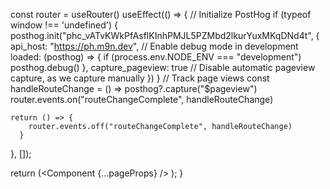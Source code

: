 
  const router = useRouter()
  useEffect(() => {
    // Initialize PostHog
    if (typeof window !== 'undefined') {
      posthog.init("phc_vATvKWkPfAsflKInhPMJL5PZMbd2lkurYuxMKqDNd4t", {
        api_host: "https://ph.m9n.dev",
        // Enable debug mode in development
        loaded: (posthog) => {
          if (process.env.NODE_ENV === "development") posthog.debug()
        },
        capture_pageview: true // Disable automatic pageview capture, as we capture manually
      })
    }
    // Track page views
    const handleRouteChange = () => posthog?.capture("$pageview")
    router.events.on("routeChangeComplete", handleRouteChange)

    return () => {
        router.events.off("routeChangeComplete", handleRouteChange)
      }

}, []);

return (<PostHogProvider client={posthog}><Component {...pageProps} /></PostHogProvider>
); }
